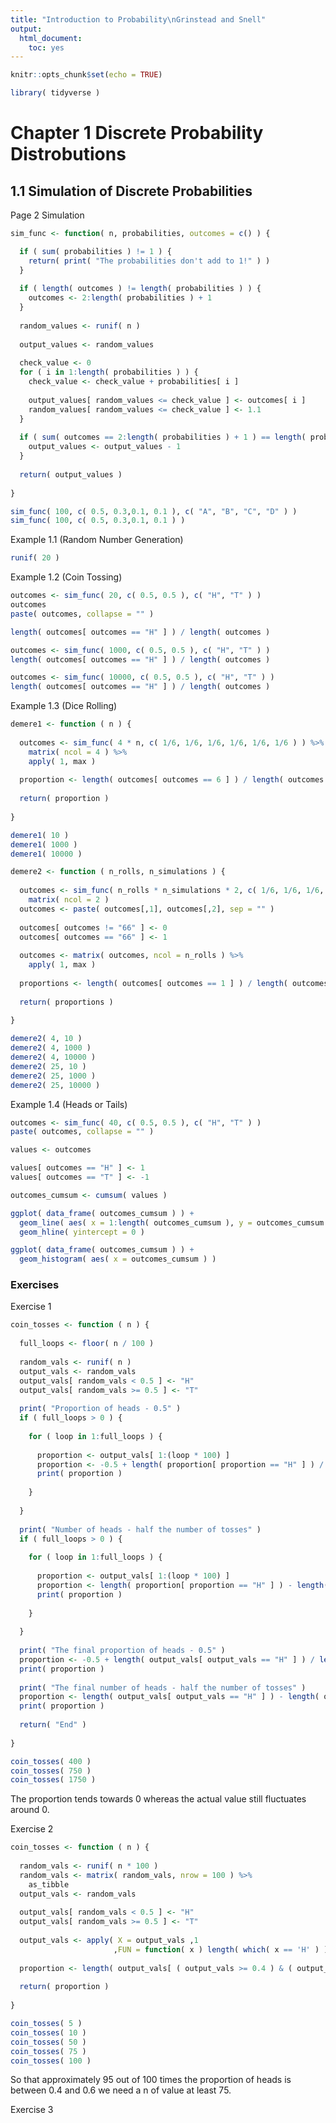 ```yaml
---
title: "Introduction to Probability\nGrinstead and Snell"
output: 
  html_document: 
    toc: yes
---
```


```r
knitr::opts_chunk$set(echo = TRUE)

library( tidyverse )
```

# Chapter 1 Discrete Probability Distrobutions

## 1.1 Simulation of Discrete Probabilities

Page 2 Simulation

```r
sim_func <- function( n, probabilities, outcomes = c() ) {

  if ( sum( probabilities ) != 1 ) {
    return( print( "The probabilities don't add to 1!" ) )
  }
  
  if ( length( outcomes ) != length( probabilities ) ) {
    outcomes <- 2:length( probabilities ) + 1
  }
  
  random_values <- runif( n )
  
  output_values <- random_values
  
  check_value <- 0
  for ( i in 1:length( probabilities ) ) {
    check_value <- check_value + probabilities[ i ]
    
    output_values[ random_values <= check_value ] <- outcomes[ i ]
    random_values[ random_values <= check_value ] <- 1.1
  }
  
  if ( sum( outcomes == 2:length( probabilities ) + 1 ) == length( probabilities ) ) {
    output_values <- output_values - 1
  }
  
  return( output_values )
  
}

sim_func( 100, c( 0.5, 0.3,0.1, 0.1 ), c( "A", "B", "C", "D" ) )
sim_func( 100, c( 0.5, 0.3,0.1, 0.1 ) )
```

Example 1.1 (Random Number Generation)

```r
runif( 20 )
```

Example 1.2 (Coin Tossing)
```r
outcomes <- sim_func( 20, c( 0.5, 0.5 ), c( "H", "T" ) )
outcomes
paste( outcomes, collapse = "" )

length( outcomes[ outcomes == "H" ] ) / length( outcomes )

outcomes <- sim_func( 1000, c( 0.5, 0.5 ), c( "H", "T" ) )
length( outcomes[ outcomes == "H" ] ) / length( outcomes )

outcomes <- sim_func( 10000, c( 0.5, 0.5 ), c( "H", "T" ) )
length( outcomes[ outcomes == "H" ] ) / length( outcomes )
```

Example 1.3 (Dice Rolling)
```r
demere1 <- function ( n ) {
  
  outcomes <- sim_func( 4 * n, c( 1/6, 1/6, 1/6, 1/6, 1/6, 1/6 ) ) %>% 
    matrix( ncol = 4 ) %>% 
    apply( 1, max )
  
  proportion <- length( outcomes[ outcomes == 6 ] ) / length( outcomes )
  
  return( proportion )
  
}

demere1( 10 )
demere1( 1000 )
demere1( 10000 )

demere2 <- function ( n_rolls, n_simulations ) {
  
  outcomes <- sim_func( n_rolls * n_simulations * 2, c( 1/6, 1/6, 1/6, 1/6, 1/6, 1/6 ), c( 1, 2, 3, 4, 5, 6 ) ) %>% 
    matrix( ncol = 2 )
  outcomes <- paste( outcomes[,1], outcomes[,2], sep = "" )
  
  outcomes[ outcomes != "66" ] <- 0
  outcomes[ outcomes == "66" ] <- 1
  
  outcomes <- matrix( outcomes, ncol = n_rolls ) %>% 
    apply( 1, max )
  
  proportions <- length( outcomes[ outcomes == 1 ] ) / length( outcomes )
  
  return( proportions )
  
}

demere2( 4, 10 )
demere2( 4, 1000 )
demere2( 4, 10000 )
demere2( 25, 10 )
demere2( 25, 1000 )
demere2( 25, 10000 )
```

Example 1.4 (Heads or Tails)
```r
outcomes <- sim_func( 40, c( 0.5, 0.5 ), c( "H", "T" ) )
paste( outcomes, collapse = "" )

values <- outcomes

values[ outcomes == "H" ] <- 1
values[ outcomes == "T" ] <- -1

outcomes_cumsum <- cumsum( values )

ggplot( data_frame( outcomes_cumsum ) ) +
  geom_line( aes( x = 1:length( outcomes_cumsum ), y = outcomes_cumsum ) ) + 
  geom_hline( yintercept = 0 )

ggplot( data_frame( outcomes_cumsum ) ) +
  geom_histogram( aes( x = outcomes_cumsum ) )
```

### Exercises

Exercise 1
```r
coin_tosses <- function ( n ) {
  
  full_loops <- floor( n / 100 )
  
  random_vals <- runif( n )
  output_vals <- random_vals
  output_vals[ random_vals < 0.5 ] <- "H"
  output_vals[ random_vals >= 0.5 ] <- "T"
  
  print( "Proportion of heads - 0.5" )
  if ( full_loops > 0 ) {
    
    for ( loop in 1:full_loops ) {
      
      proportion <- output_vals[ 1:(loop * 100) ]
      proportion <- -0.5 + length( proportion[ proportion == "H" ] ) / length( proportion )
      print( proportion )
      
    }
    
  }
  
  print( "Number of heads - half the number of tosses" )
  if ( full_loops > 0 ) {
    
    for ( loop in 1:full_loops ) {
      
      proportion <- output_vals[ 1:(loop * 100) ]
      proportion <- length( proportion[ proportion == "H" ] ) - length( proportion ) / 2
      print( proportion )
      
    }
    
  }
  
  print( "The final proportion of heads - 0.5" )
  proportion <- -0.5 + length( output_vals[ output_vals == "H" ] ) / length( output_vals )
  print( proportion )
  
  print( "The final number of heads - half the number of tosses" )
  proportion <- length( output_vals[ output_vals == "H" ] ) - length( output_vals ) / 2
  print( proportion )
  
  return( "End" )
  
}

coin_tosses( 400 )
coin_tosses( 750 )
coin_tosses( 1750 )
```

The proportion tends towards 0 whereas the actual value still fluctuates around 0.

Exercise 2
```r
coin_tosses <- function ( n ) {
  
  random_vals <- runif( n * 100 )
  random_vals <- matrix( random_vals, nrow = 100 ) %>% 
    as_tibble
  output_vals <- random_vals
  
  output_vals[ random_vals < 0.5 ] <- "H"
  output_vals[ random_vals >= 0.5 ] <- "T"
  
  output_vals <- apply( X = output_vals ,1
                       ,FUN = function( x ) length( which( x == 'H' ) ) / length( x ) )
  
  proportion <- length( output_vals[ ( output_vals >= 0.4 ) & ( output_vals <= 0.6 ) ] ) / length( output_vals )
  
  return( proportion )
  
}

coin_tosses( 5 )
coin_tosses( 10 )
coin_tosses( 50 )
coin_tosses( 75 )
coin_tosses( 100 )
```

So that approximately 95 out of 100 times the proportion of heads is between 0.4 and 0.6 we need a n of value at least 75.

Exercise 3
```r
```















